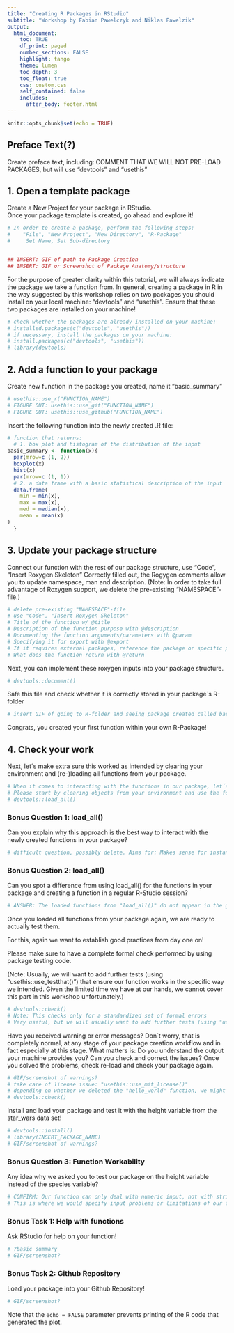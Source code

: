 ```yaml
---
title: "Creating R Packages in RStudio"
subtitle: "Workshop by Fabian Pawelczyk and Niklas Pawelzik"
output: 
  html_document:
    toc: TRUE
    df_print: paged
    number_sections: FALSE
    highlight: tango
    theme: lumen
    toc_depth: 3
    toc_float: true
    css: custom.css 
    self_contained: false
    includes:
      after_body: footer.html
---
```


```r
knitr::opts_chunk$set(echo = TRUE)
```

## Preface Text(?)
Create preface text, including:
COMMENT THAT WE WILL NOT PRE-LOAD PACKAGES, but will use "devtools" and "usethis"

## 1. Open a template package

Create a New Project for your package in RStudio.\
Once your package template is created, go ahead and explore it!

```r
# In order to create a package, perform the following steps:
#    "File", "New Project", "New Directory", "R-Package"
#     Set Name, Set Sub-directory


## INSERT: GIF of path to Package Creation
## INSERT: GIF or Screenshot of Package Anatomy/structure 
```

For the purpose of greater clarity within this tutorial, we will always indicate the package we take a function from. In general, creating a package in R in the way suggested by this workshop relies on two packages you should install on your local machine:
"devtools" and "usethis". Ensure that these two packages are installed on your machine!

```r
# check whether the packages are already installed on your machine:
# installed.packages(c("devtools", "usethis"))
# if necessary, install the packages on your machine:
# install.packages(c("devtools", "usethis"))
# library(devtools)
```

## 2. Add a function to your package

Create new function in the package you created, name it "basic_summary"

```r
# usethis::use_r("FUNCTION_NAME")
# FIGURE OUT: usethis::use_git("FUNCTION_NAME")
# FIGURE OUT: usethis::use_github("FUNCTION_NAME")
```

Insert the following function into the newly created .R file:

```r
# function that returns:
  # 1. box plot and histogram of the distribution of the input
basic_summary <- function(x){
  par(mrow=c (1, 2))
  boxplot(x)
  hist(x)
  par(mrow=c (1, 1))
  # 2. a data frame with a basic statistical description of the input
  data.frame(
    min = min(x),
    max = max(x),
    med = median(x),
    mean = mean(x)
)
  }
```

## 3. Update your package structure

Connect our function with the rest of our package structure, use "Code", "Insert Roxygen Skeleton"
Correctly filled out, the Rogygen comments allow you to update namespace, man and description.
(Note: In order to take full advantage of Roxygen support, we delete the pre-existing "NAMESPACE"-file.)

```r
# delete pre-existing "NAMESPACE"-file
# use "Code", "Insert Roxygen Skeleton"
# Title of the function w/ @title
# Description of the function purpose with @description
# Documenting the function arguments/parameters with @param
# Specifying it for export with @export
# If it requires external packages, reference the package or specific package functions with @import and @importFrom
# What does the function return with @return
```

Next, you can implement these roxygen inputs into your package structure.

```r
# devtools::document()
```

Safe this file and check whether it is correctly stored in your package´s R-folder

```r
# insert GIF of going to R-folder and seeing package created called basic_summary.R
```

Congrats, you created your first function within your own R-Package!

## 4. Check your work

Next, let´s make extra sure this worked as intended by clearing your environment and (re-)loading all functions from your package.

```r
# When it comes to interacting with the functions in our package, let´s establish good habits early on.
# Please start by clearing objects from your environment and use the following code load them again:
# devtools::load_all()
```

### Bonus Question 1: load_all()

Can you explain why this approach is the best way to interact with the newly created functions in your package?

```r
# difficult question, possibly delete. Aims for: Makes sense for instance when we use a lot of functions in our package, ensure interactions and links between functions work as intended
```

### Bonus Question 2: load_all()

Can you spot a difference from using load_all() for the functions in your package and creating a function in a regular R-Studio session?

```r
# ANSWER: The loaded functions from "load_all()" do not appear in the global environment 
```

Once you loaded all functions from your package again, we are ready to actually test them.

For this, again we want to establish good practices from day one on!

Please make sure to have a complete formal check performed by using package testing code.

(Note: Usually, we will want to add further tests (using "usethis::use_testthat()") that ensure our function works in the specific way we intended. Given the limited time we have at our hands, we cannot cover this part in this workshop unfortunately.)

```r
# devtools::check()
# Note: This checks only for a standardized set of formal errors
# Very useful, but we will usually want to add further tests (using "usethis::use_testthat()") that ensure our function works in the specific way we intended. Limited time, we cannot cover this part in this workshop 
```

Have you received warning or error messages?
Don´t worry, that is completely normal, at any stage of your package creation workflow and in fact especially at this stage. 
What matters is: Do you understand the output your machine provides you?
Can you check and correct the issues?
Once you solved the problems, check re-load and check your package again.

```r
# GIF/screenshot of warnings?
# take care of license issue: "usethis::use_mit_license()"
# depending on whether we deleted the "hello_world" function, we might get an error message
# devtools::check()
```


Install and load your package and test it with the height variable from the star_wars data set!

```r
# devtools::install() 
# library(INSERT_PACKAGE_NAME)
# GIF/screenshot of warnings?
```

### Bonus Question 3: Function Workability
Any idea why we asked you to test our package on the height variable instead of the species variable?

```r
# CONFIRM: Our function can only deal with numeric input, not with strings. Different input will probably result in an error.
# This is where we would specify input problems or limitations of our function with test() functions to ease the pain during future use of our packages! 
```

### Bonus Task 1: Help with functions
Ask RStudio for help on your function!

```r
# ?basic_summary
# GIF/screenshot?
```

### Bonus Task 2: Github Repository

Load your package into your Github Repository!

```r
# GIF/screenshot?
```

Note that the `echo = FALSE` parameter prevents printing of the R code that generated the plot.
